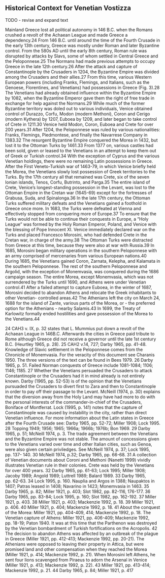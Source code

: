 ## Historical Context for Venetian Vostizza {#history}

TODO - revise and expand text

Mainland Greece lost all political autonomy in 146 B.C. when the Romans crushed a revolt of the Achaean League and made Greece a dependency.24 From 146 B.C. until around the time of the Fourth Crusade in the early 13th century, Greece was mostly under Roman and later Byzantine control. From the 580s AD until the early 8th century, Roman rule was disrupted by attacks by Slavs, some of whom settled in Central Greece and the Peloponnese.25 The Normans had made previous attempts to occupy Greece in the late 12th century.26 After the attack and capture of Constantinople by the Crusaders in 1204, the Byzantine Empire was divided among the Crusaders and their allies.27 From this time, various Western European powers (including Franks, Flemings, and Italians, such as the Genoese, Florentines, and Venetians) had possessions in Greece (Fig. 3).28
The Venetians had already obtained influence within the Byzantine Empire by 1082, when the Byzantine Emperor gave them the right of free trade in exchange for help against the Normans.29 While much of the former Byzantine territory was doled out to various individuals, Venice obtained control of Durazzo, Corfu, Modon (modern Methoni), Coron and Cerigo (modern Kythera) by 1207, Euboea by 1209, and later began to take control of Crete in 1211.30 Venice held Modon, Coron, Euboea and Crete for over 200 years.31 After 1204, the Peloponnese was ruled by various nationalities: Franks, Flemings, Piedmontese, and finally the Navarrese Company in 1383.32 The resurgent Byzantine Empire conquered the Morea in 1432, but lost it to the Ottoman Turks by 1461.33 From 1377 on, various castles had been sold, given or leased to the Venetians in an attempt to keep them out of Greek or Turkish control.34 With the exception of Cyprus and the various Venetian holdings, there were no remaining Latin possessions in Greece.
After the First Veneto-Turkish war of 1463-79, in which Venice briefly held the Morea, the Venetians slowly lost possession of Greek territories to the Turks. By the 17th century all that remained was Crete, six of the seven Ionian islands, Tenos, Corfu, Butrinto, and Parga.35 The entire island of Crete, Venice’s longest-standing possession in the Levant, was lost to the Ottoman Empire in the Cretan war (1645-69) except for the fortresses of Grabusa, Suda, and Spinalonga.36
In the late 17th century, the Ottoman Turks suffered military defeats and the Venetians gained a foothold in Greece once more. In 1683, the Turks were defeated at Vienna and effectively stopped from conquering more of Europe.37 To ensure that the Turks would not be able to continue their conquests in Europe, a “Holy League” was formed by the Holy Roman Emperor, Poland, and Venice with the blessing of Pope Innocent XI. Venice immediately declared war on the Turks and placed Francesco Morosini, who had defended Crete in the Cretan war, in charge of the army.38 The Ottoman Turks were distracted from Greece at this time, because they were also at war with Russia.39
In 1685, Morosini began military operations in the southern Peloponnese with an army comprised of mercenaries from various European nations.40 During 1685, the Venetians gained Coron, Zarnata, Kelepha, and Kalamata in the southern Peloponnese. The rest of the southern Peloponnese and Argolid, with the exception of Monemvasia, was conquered during the 1686 campaign season. The entire Morea, except Monemvasia, which was not surrendered by the Turks until 1690, and Athens were under Venetian control.41 After a failed attempt to capture Euboea, in the winter of 1687, Morosini decided to abandon Athens and relocate the Greek inhabitants to other Venetian- controlled areas.42 The Athenians left the city on March 24, 1688 for the island of Zante, various parts of the Morea, or - the preferred option for the Athenians - nearby Salamis.43 In 1699, the Treaty of Karlowitz formally ended hostilities and gave possession of the Morea to the Venetians.44





24 CAH3 v. IX, p. 32 states that L. Mummius put down a revolt of the Achaean League in 146B.C. Afterwards the cities in Greece paid tribute to Rome although Greece did not receive a governor until the late 1st century B.C. (Heurtley 1965, p. 28).
25 CAH2 v.14, 727; Darby 1965, pp. 41-48. Knowledge of Slavic settlement in the Peloponnese comes from the Chronicle of Monemvasia. For the veracity of this document see Charanis 1950. The three versions of the text can be found in Bees 1979.
26 Darby 1965, p. 51. Failed Norman conquests of Greece include 1081-1084; 1106; 1146; 1185.
27 Whether the Venetians persuaded the Crusaders to attack Constantinople or the Crusaders had it in mind already is not entirely known. Darby (1965, pp. 52-53) is of the opinion that the Venetians pursuaded the Crusaders to divert first to Zara and then to Constantinople in order to pay off their passage to the Levant. McNeill (1974, p. 30) explains that the diversion away from the Holy Land may have had more to do with the personal interests of the commander-in-chief of the Crusaders, Boniface of Montferrat. Lock (1995, p. 141) notes that the capture of Constantinople was caused by instability in the city, rather than direct Venetian influence. For more information about the Latin states in Greece after the Fourth Crusade see: Darby 1965, pp. 52-72; Miller 1908; Lock 1995.
28 Topping 1949; 1956; 1965; 1966a; 1966b; 1976b; Bon 1969.
29 Darby 1965, p. 51; McNeill 1974, p. 3. The trade agreement between the Venetians and the Byzantine Empire was not stable. The amount of concessions given to the Venetians varied over time and other Italian cities, such as Genoa, were also given certain priviledges. See McNeill 1974, p. 37; Lock 1995, pp. 137- 140.
30 McNeill 1974, p.32; Darby 1965, pp. 66-68.
31 A collection of Venetian documents about Coroni and Methoni (Nanetti 1999) vividly illustrates Venetian rule in their colonies. Crete was held by the Venetians for over 400 years.
32 Darby 1965, pp. 61-63; Lock 1995; Miller 1908; Jacoby 1989; Angold 1989; Luttrell 1989; Balard 1989. 33 Darby 1965, pp. 62-63.
34 Lock 1995, p. 160. Nauplia and Argos in 1388; Naupaktos in 1407; Patras leased in 1408; Navarino in 1423; Monemvasia in 1463.
35 Darby 1965, p. 82; Miller 1921, p. 403; Slot 1982, pp. 82-116, 176-177.
36 Darby 1965, pp. 83-84; Lock 1995, p. 160; Slot 1982, pp. 162-192.
37 Miller 1921, p. 403.
38 Miller 1921, p. 403; Mackenzie 1992, p. 18.
39 Miller 1921, p. 406.
40 Miller 1921, p. 404; Mackenzie 1992, p. 18.
41 About the conquest of the Morea: Miller 1921, pp. 404-409, 414; Mackenzie 1992, p. 18. The Venetian capture of Athens: Miller 1921, pp. 406-409; Mackenzie 1992, pp. 18-19; Paton 1940. It was at this time that the Parthenon was destroyed by the Venetian bombardment of Turkish fortifications on the Acropolis. 42 The decision to abandon Athens was affected by an outbreak of the plague in Greece (Miller 1921, pp. 412-413; Mackenzie 1992, pp. 20-21). The Athenians were opposed to leaving their property in Attica, but were promised land and other compensation when they reached the Morea (Miller 1921, p. 414; Mackenzie 1992, p. 21). When Morosini left Athens, he sent four lions scavenged from Piraeus to adorn the Arsenal in Venice (Miller 1921, p. 413; Mackenzie 1992, p. 22).
43 Miller 1921, pp. 413-414; Mackenzie 1992, p. 21.
44 Darby 1965, p. 84; Miller 1921, p. 417
